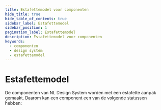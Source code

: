 ```yaml
---
title: Estafettemodel voor componenten
hide_title: true
hide_table_of_contents: true
sidebar_label: Estafettemodel
sidebar_position: 1
pagination_label: Estafettemodel
description: Estafettemodel voor componenten
keywords:
  - componenten
  - design system
  - estafettemodel
---
```



# Estafettemodel

De componenten van NL Design System worden met een estafette aanpak gemaakt. Daarom kan een component een van de volgende statussen hebben:

<StatusVisual />
